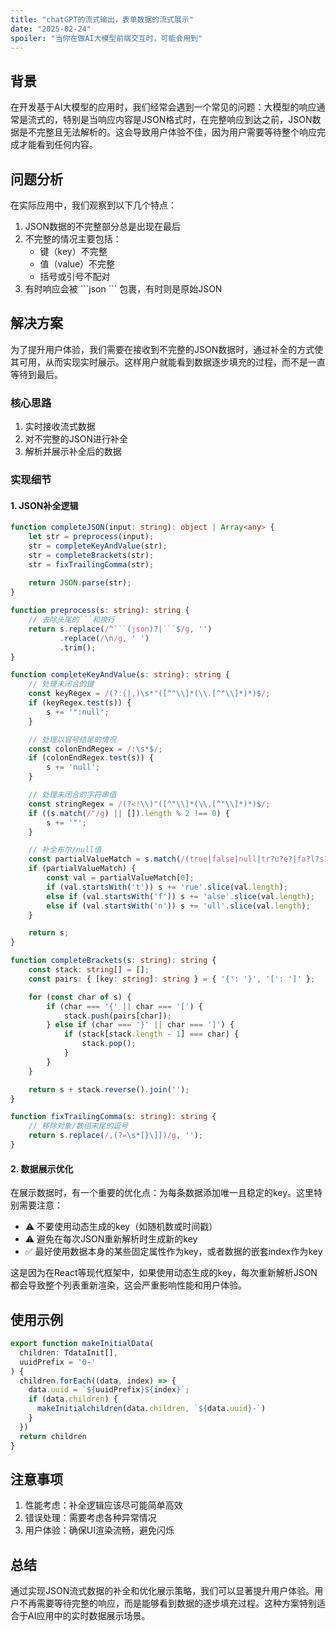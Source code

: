 ```yaml
---
title: "chatGPT的流式输出，表单数据的流式展示"
date: "2025-02-24"
spoiler: "当你在做AI大模型前端交互时，可能会用到"
---
```


## 背景

在开发基于AI大模型的应用时，我们经常会遇到一个常见的问题：大模型的响应通常是流式的，特别是当响应内容是JSON格式时，在完整响应到达之前，JSON数据是不完整且无法解析的。这会导致用户体验不佳，因为用户需要等待整个响应完成才能看到任何内容。

## 问题分析

在实际应用中，我们观察到以下几个特点：

1. JSON数据的不完整部分总是出现在最后
2. 不完整的情况主要包括：
   - 键（key）不完整
   - 值（value）不完整
   - 括号或引号不配对
3. 有时响应会被 \`\`\`json \`\`\` 包裹，有时则是原始JSON

## 解决方案

为了提升用户体验，我们需要在接收到不完整的JSON数据时，通过补全的方式使其可用，从而实现实时展示。这样用户就能看到数据逐步填充的过程，而不是一直等待到最后。

### 核心思路

1. 实时接收流式数据
2. 对不完整的JSON进行补全
3. 解析并展示补全后的数据

### 实现细节

#### 1. JSON补全逻辑

```typescript
function completeJSON(input: string): object | Array<any> {
    let str = preprocess(input);
    str = completeKeyAndValue(str);
    str = completeBrackets(str);
    str = fixTrailingComma(str);
    
    return JSON.parse(str);
}

function preprocess(s: string): string {
    // 去除头尾的```和换行
    return s.replace(/^```(json)?|```$/g, '')
           .replace(/\n/g, ' ')
           .trim();
}

function completeKeyAndValue(s: string): string {
    // 处理未闭合的键
    const keyRegex = /(?:{|,)\s*"([^"\\]*(\\.[^"\\]*)*)$/;
    if (keyRegex.test(s)) {
        s += '":null';
    }

    // 处理以冒号结尾的情况
    const colonEndRegex = /:\s*$/;
    if (colonEndRegex.test(s)) {
        s += 'null';
    }

    // 处理未闭合的字符串值
    const stringRegex = /(?<!\\)"([^"\\]*(\\.[^"\\]*)*)$/;
    if ((s.match(/"/g) || []).length % 2 !== 0) {
        s += '"';
    }

    // 补全布尔/null值
    const partialValueMatch = s.match(/(true|false|null|tr?u?e?|fa?l?s?e?|nu?l?l?)$/);
    if (partialValueMatch) {
        const val = partialValueMatch[0];
        if (val.startsWith('t')) s += 'rue'.slice(val.length);
        else if (val.startsWith('f')) s += 'alse'.slice(val.length);
        else if (val.startsWith('n')) s += 'ull'.slice(val.length);
    }

    return s;
}

function completeBrackets(s: string): string {
    const stack: string[] = [];
    const pairs: { [key: string]: string } = { '{': '}', '[': ']' };

    for (const char of s) {
        if (char === '{' || char === '[') {
            stack.push(pairs[char]);
        } else if (char === '}' || char === ']') {
            if (stack[stack.length - 1] === char) {
                stack.pop();
            }
        }
    }

    return s + stack.reverse().join('');
}

function fixTrailingComma(s: string): string {
    // 移除对象/数组末尾的逗号
    return s.replace(/,(?=\s*[}\]])/g, '');
}
```

#### 2. 数据展示优化

在展示数据时，有一个重要的优化点：为每条数据添加唯一且稳定的key。这里特别需要注意：

- ⚠️ 不要使用动态生成的key（如随机数或时间戳）
- ⚠️ 避免在每次JSON重新解析时生成新的key
- ✅ 最好使用数据本身的某些固定属性作为key，或者数据的嵌套index作为key

这是因为在React等现代框架中，如果使用动态生成的key，每次重新解析JSON都会导致整个列表重新渲染，这会严重影响性能和用户体验。

## 使用示例

```typescript
export function makeInitialData(
  children: TdataInit[],
  uuidPrefix = '0-'
) {
  children.forEach((data, index) => {
    data.uuid = `${uuidPrefix}${index}`;
    if (data.children) {
      makeInitialchildren(data.children, `${data.uuid}-`)
    }
  })
  return children
}

```

## 注意事项

1. 性能考虑：补全逻辑应该尽可能简单高效
2. 错误处理：需要考虑各种异常情况
3. 用户体验：确保UI渲染流畅，避免闪烁

## 总结

通过实现JSON流式数据的补全和优化展示策略，我们可以显著提升用户体验。用户不再需要等待完整的响应，而是能够看到数据的逐步填充过程。这种方案特别适合于AI应用中的实时数据展示场景。
